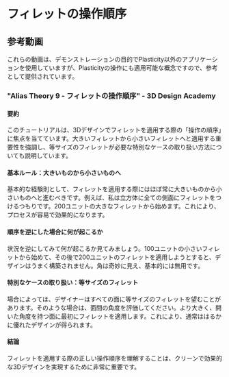 # フィレットの操作順序


## 参考動画

これらの動画は、デモンストレーションの目的でPlasticity以外のアプリケーションを使用していますが、Plasticityの操作にも適用可能な概念ですので、参考として提供されています。

### "Alias Theory 9 - フィレットの操作順序" - 3D Design Academy

<YouTube videoId="NowFoAGen7k" />

#### 要約
このチュートリアルは、3Dデザインでフィレットを適用する際の「操作の順序」に焦点を当てています。大きいフィレットから小さいフィレットへと適用する重要性を強調し、等サイズのフィレットが必要な特別なケースの取り扱い方法についても説明しています。

#### 基本ルール：大きいものから小さいものへ
基本的な経験則として、フィレットを適用する際にはほぼ常に大きいものから小さいものへと進むべきです。例えば、私は立方体に全ての側面にフィレットをつけるつもりです。200ユニットの大きなフィレットから始めます。これにより、プロセスが容易で効果的になります。

#### 順序を逆にした場合に何が起こるか
状況を逆にしてみて何が起こるか見てみましょう。100ユニットの小さいフィレットから始めて、その後で200ユニットのフィレットを適用しようとすると、デザインはうまく構築されません。角は奇妙に見え、基本的には無用です。

#### 特別なケースの取り扱い：等サイズのフィレット
場合によっては、デザイナーはすべての面に等サイズのフィレットを望むことがあります。そのような場合は、面間の角度を評価してください。より大きく、開いた角度を持つ面に最初にフィレットを適用します。これにより、通常ははるかに優れたデザインが得られます。

#### 結論
フィレットを適用する際の正しい操作順序を理解することは、クリーンで効果的な3Dデザインを実現するために非常に重要です。








